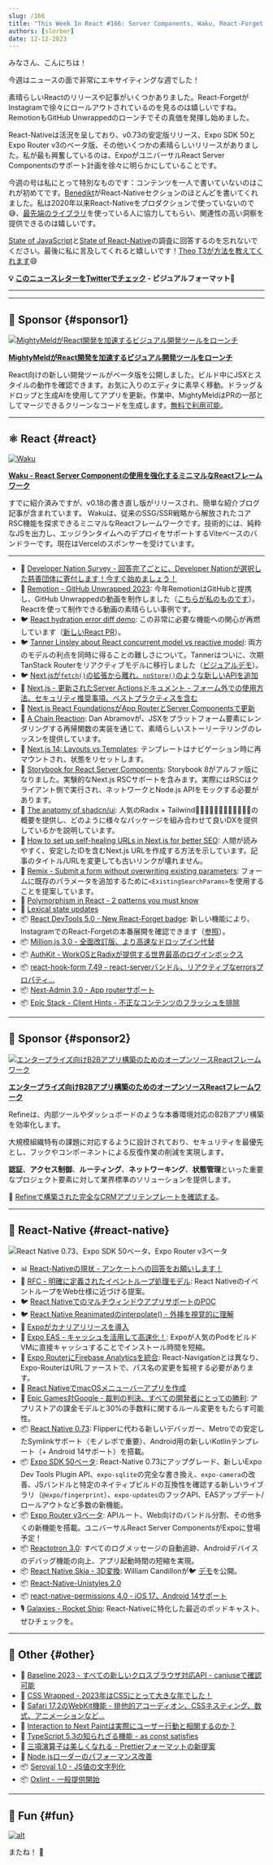 ```yaml
---
slug: /166
title: "This Week In React #166: Server Components, Waku, React-Forget, React-Native, Expo, Million, Remotion, Next.js, Storybook, Remix, AuthKit, Expo Router, Reactotron, Unistyles, Skia, SEO, CSS, Oxlint..."
authors: [slorber]
date: 12-12-2023
---
```


みなさん、こんにちは！

今週はニュースの面で非常にエキサイティングな週でした！

素晴らしいReactのリリースや記事がいくつかありました。React-ForgetがInstagramで徐々にロールアウトされているのを見るのは嬉しいですね。RemotionもGitHub Unwrappedのローンチでその真価を発揮し始めました。

React-Nativeは活況を呈しており、v0.73の安定版リリース、Expo SDK 50とExpo Router v3のベータ版、その他いくつかの素晴らしいリリースがありました。私が最も興奮しているのは、ExpoがユニバーサルReact Server Componentsのサポート計画を徐々に明らかにしていることです。

今週の号は私にとって特別なものです：コンテンツを一人で書いていないのはこれが初めてです。[Benedikt](https://twitter.com/bndkt)がReact-Nativeセクションのほとんどを書いてくれました。私は2020年以来React-Nativeをプロダクションで使っていないので😅、[最先端のライブラリ](https://github.com/bndkt/sharemystack)を使っている人に協力してもらい、関連性の高い洞察を提供できるのは嬉しいです。

[State of JavaScript](https://stateofjs.com/en-US)と[State of React-Native](https://stateofreactnative.com/)の調査に回答するのを忘れないでください。最後に私に言及してくれると嬉しいです！[Theo T3が方法を教えてくれます](https://youtube.com/clip/UgkxDdNASo6xNS710ODcjMx0WW4HtTxIYbrA?si=G0rAnDKOQwHqh_ED)😄

<!-- truncate -->

**💡 [このニュースレターをTwitterでチェック](https://slo.im/thread) - ビジュアルフォーマット🎨**

***


<Support />

***

## 💸 Sponsor {#sponsor1}

[![MightyMeldがReact開発を加速するビジュアル開発ツールをローンチ](/emails/issues/166/mightymeldthisweekinreact.jpg)](https://www.mightymeld.com/?utm_source=thisweekinreact\&utm_medium=newsletter\&utm_campaign=1\&utm_content=top)

**[MightyMeldがReact開発を加速するビジュアル開発ツールをローンチ](https://www.mightymeld.com/?utm_source=thisweekinreact\&utm_medium=newsletter\&utm_campaign=1\&utm_content=top)**

React向けの新しい開発ツールがベータ版を公開しました。ビルド中にJSXとスタイルの動作を確認できます。お気に入りのエディタに素早く移動。ドラッグ＆ドロップと生成AIを使用してアプリを更新。作業中、MightyMeldはPRの一部としてマージできるクリーンなコードを生成します。[無料で利用可能](https://www.mightymeld.com/?utm_source=thisweekinreact\&utm_medium=newsletter\&utm_campaign=1\&utm_content=body)。

***

## ⚛️ React {#react}

[![Waku](/emails/issues/166/waku.jpg)](https://waku.gg/blog/introducing-waku)

[**Waku - React Server Componentの使用を強化するミニマルなReactフレームワーク**](https://waku.gg/blog/introducing-waku)

すでに紹介済みですが、v0.18の書き直し版がリリースされ、簡単な紹介ブログ記事が含まれています。
Wakuは、従来のSSG/SSR戦略から解放されたコアRSC機能を探求できるミニマルなReactフレームワークです。技術的には、純粋なJSを出力し、エッジランタイムへのデプロイをサポートするViteベースのバンドラーです。現在はVercelのスポンサーを受けています。

***

* 💸 [Developer Nation Survey - 回答完了ごとに、Developer Nationが選択した慈善団体に寄付します！今すぐ始めましょう！](https://developereconomics.net/?member_id=thisweekinreact\&utm_medium=nl_ad2)
* 🍿 [Remotion - GitHub Unwrapped 2023](https://githubunwrapped.com/): 今年RemotionはGitHubと提携し、GitHub Unwrappedの動画を制作しました（[こちらが私のものです](https://twitter.com/sebastienlorber/status/1734622460547342693)）。Reactを使って制作できる動画の素晴らしい事例です。
* 🐦 [React hydration error diff demo](https://twitter.com/samijaber_/status/1734332721634099282): この非常に必要な機能への関心が再燃しています（[新しいReact PR](https://github.com/facebook/react/pull/27808)）。
* 🐦 [Tanner Linsley about React concurrent model vs reactive model](https://twitter.com/tannerlinsley/status/1732474127712481371): 両方のモデルの利点を同時に得ることの難しさについて。Tannerはついに、次期TanStack Routerをリアクティブモデルに移行しました（[ビジュアルデモ](https://x.com/aryan__deora/status/1733164876170764409)）。
* 🐦 [Next.jsが`fetch()`の拡張から離れ、`noStore()`のような新しいAPIを追加](https://twitter.com/leeerob/status/1733154383410684148)
* 📖 [Next.js - 更新されたServer Actionsドキュメント - フォーム外での使用方法、セキュリティ推奨事項、ベストプラクティスを含む](https://nextjs.org/docs/app/building-your-application/data-fetching/server-actions-and-mutations)
* 📖 [Next.js React FoundationsがApp RouterとServer Componentsで更新](https://nextjs.org/learn/react-foundations)
* 📜 [A Chain Reaction](https://overreacted.io/a-chain-reaction/): Dan Abramovが、JSXをプラットフォーム要素にレンダリングする再帰関数の実装を通じて、素晴らしいストーリーテリングのレッスンを提供しています。
* 📜 [Next.js 14: Layouts vs Templates](https://www.builder.io/blog/nextjs-14-layouts-templates): テンプレートはナビゲーション時に再マウントされ、状態をリセットします。
* 📜 [Storybook for React Server Components](https://storybook.js.org/blog/storybook-react-server-components/): Storybook 8がアルファ版になりました。実験的なNext.js RSCサポートを含みます。実際にはRSCはクライアント側で実行され、ネットワークとNode.js APIをモックする必要があります。
* 📜 [The anatomy of shadcn/ui](https://manupa.dev/blog/anatomy-of-shadcn-ui): 人気のRadix + Tailwindの̶ラ̶イ̶ブ̶ラ̶リ̶の概要を提供し、どのように様々なパッケージを組み合わせて良いDXを提供しているかを説明しています。
* 📜 [How to set up self-healing URLs in Next.js for better SEO](https://mikebifulco.com/posts/self-healing-urls-nextjs-seo): 人間が読みやすく、安定したIDを含むNext.js URLを作成する方法を示しています。記事のタイトル/URLを変更しても古いリンクが壊れません。
* 📜 [Remix - Submit a form without overwriting existing parameters](https://www.jacobparis.com/content/existing-params): フォームに既存のパラメータを追加するために`<ExistingSearchParams>`を使用することを提案しています。
* 📜 [Polymorphism in React - 2 patterns you must know](https://www.bekk.christmas/post/2023/01/polymorphism-in-react)
* 📜 [Lexical state updates](https://dio.la/article/lexical-state-updates)
* 📦 [React DevTools 5.0 - New React-Forget badge](https://github.com/facebook/react/pull/27759): 新しい機能により、InstagramでのReact-Forgetの本番展開を確認できます（[参照](https://twitter.com/sebastienlorber/status/1734607171030303186)）。
* 📦 [Million.js 3.0 - 全面改訂版、より高速なドロップイン代替](https://million.dev/blog/million-3)
* 📦 [AuthKit - WorkOSとRadixが提供する世界最高のログインボックス](https://www.authkit.com/)
* 📦 [react-hook-form 7.49 - react-serverバンドル、リアクティブなerrorsプロパティ...](https://github.com/react-hook-form/react-hook-form/releases/tag/v7.49.0)
* 📦 [Next-Admin 3.0 - App routerサポート](https://github.com/premieroctet/next-admin/releases/tag/%40premieroctet%2Fnext-admin%403.0.0)
* 📦 [Epic Stack - Client Hints - 不正なコンテンツのフラッシュを排除](https://github.com/epicweb-dev/client-hints)

<SubscribeFormEmbed placement="middle" />

***

## 💸 Sponsor {#sponsor2}

[![エンタープライズ向けB2Bアプリ構築のためのオープンソースReactフレームワーク](/emails/issues/166/about.jpg)](https://s.refine.dev/github-repo)

**[エンタープライズ向けB2Bアプリ構築のためのオープンソースReactフレームワーク](https://s.refine.dev/github-repo)**

Refineは、内部ツールやダッシュボードのような本番環境対応のB2Bアプリ構築を効率化します。

大規模組織特有の課題に対応するように設計されており、セキュリティを最優先とし、フックやコンポーネントによる反復作業の削減を実現します。

**認証**、**アクセス制御**、**ルーティング**、**ネットワーキング**、**状態管理**といった重要なプロジェクト要素に対して業界標準のソリューションを提供します。

🌱 [Refineで構築された完全なCRMアプリテンプレートを確認する](https://s.refine.dev/crm-app)。

***

## 📱 React-Native {#react-native}

![React Native 0.73、Expo SDK 50ベータ、Expo Router v3ベータ](/emails/issues/166/rnheader.jpg)

* 📊 [React-Nativeの現状 - アンケートへの回答をお願いします！](https://survey.stateofreactnative.com/)
* 🚧 [RFC - 明確に定義されたイベントループ処理モデル](https://github.com/react-native-community/discussions-and-proposals/pull/744): React NativeのイベントループをWeb仕様に近づける提案。
* 🐦 [React NativeでのマルチウィンドウアプリサポートのPOC](https://x.com/o_kwasniewski/status/1734198386612388263)
* 🐦 [React Native Reanimatedのinterpolate() - 外挿を視覚的に理解](https://x.com/kacperkapusciak/status/1732794213371097491)
* 📖 [Expoがカナリアリリースを導入](https://docs.expo.dev/versions/latest/#canary-releases)
* 📜 [Expo EAS - キャッシュを活用して高速化！](https://expo.dev/changelog/2023/12-07-cocoapods-cache#how-to-speed-up-cocoapods): Expoが人気のPodをビルドVMに直接キャッシュすることでインストール時間を短縮。
* 📜 [Expo RouterにFirebase Analyticsを統合](https://tinybytelabs.com/blog/integrate-firebase-analytics-to-expo-router): React-Navigationとは異なり、Expo-RouterはURLファーストで、パス名の変更を監視する必要があります。
* 📜 [React NativeでmacOSメニューバーアプリを作成](https://www.oskarkwasniewski.dev/blog/create-react-native-macos-menubar-app)
* 📜 [Epic Games対Google - 裁判の判決、すべての開発者にとっての勝利](https://www.epicgames.com/site/en-US/news/epic-v-google-trial-verdict-a-win-for-all-developers): アプリストアの課金モデルと30%の手数料に関するルール変更をもたらす可能性。
* 📦 [React Native 0.73](https://reactnative.dev/blog/2023/12/06/0.73-debugging-improvements-stable-symlinks): Flipperに代わる新しいデバッガー、Metroでの安定したSymlinkサポート（モノレポで重要）、Android用の新しいKotlinテンプレート（+ Android 14サポート）を搭載。
* 📦 [Expo SDK 50ベータ](https://expo.dev/changelog/2023/12-12-sdk-50-beta): React-Native 0.73にアップグレード、新しいExpo Dev Tools Plugin API、`expo-sqlite`の完全な書き換え、`expo-camera`の改善、JSバンドルと特定のネイティブビルドの互換性を確認する新しいライブラリ（`@expo/fingerprint`）、`expo-updates`のフックAPI、EASアップデート/ロールアウトなど多数の新機能。
* 📦 [Expo Router v3ベータ](https://blog.expo.dev/expo-router-v3-beta-is-now-available-eab52baf1e3e): APIルート、Web向けのバンドル分割、その他多くの新機能を搭載。ユニバーサルReact Server ComponentsがExpoに登場予定！
* 📦 [Reactotron 3.0](https://shift.infinite.red/announcing-reactotron-3-0-934b5a221bda): すべてのログメッセージの自動追跡、Androidデバイスのデバッグ機能の向上、アプリ起動時間の短縮を実現。
* 📦 [React Native Skia - 3D変換](https://github.com/Shopify/react-native-skia/pull/2033): William Candillonが🐦 [デモ](https://x.com/wcandillon/status/1733972374930837776)を公開。
* 📦 [React-Native-Unistyles 2.0](https://reactnativeunistyles.vercel.app/)
* 📦 [react-native-permissions 4.0 - iOS 17、Android 14サポート](https://github.com/zoontek/react-native-permissions/releases/tag/4.0.0)
* 🎙️ [Galaxies - Rocket Ship](https://podcast.galaxies.dev/): React-Nativeに特化した最近のポッドキャスト、ぜひチェックを。

***

## 🔀 Other {#other}

* 📜 [Baseline 2023 - すべての新しいクロスブラウザ対応API - caniuseで確認可能](https://web.dev/blog/baseline2023)
* 📜 [CSS Wrapped - 2023年はCSSにとって大きな年でした！](https://developer.chrome.com/blog/css-wrapped-2023)
* 📜 [Safari 17.2のWebKit機能 - 排他的アコーディオン、CSSネスティング、数式、アニメーションなど...](https://webkit.org/blog/14787/webkit-features-in-safari-17-2/)
* 📜 [Interaction to Next Paintは実際にユーザー行動と相関するのか？](https://www.speedcurve.com/blog/INP-user-experience-correlation/)
* 📜 [TypeScript 5.3の知られざる機能 - as const satisfies](https://www.totaltypescript.com/the-typescript-5-3-feature-they-didn-t-tell-you-about)
* 📜 [三項演算子は美しくなれる - Prettierフォーマットの新提案](https://pedrocattori.dev/blog/ternaries-could-be-beautiful)
* 📜 [Node.jsローダーのパフォーマンス改善](https://sentry.engineering/blog/improving-nodejs-loader-performance)
* 📦 [Seroval 1.0 - JS値の文字列化](https://github.com/lxsmnsyc/seroval)
* 📦 [Oxlint - 一般提供開始](https://oxc-project.github.io/blog/2023-12-12-announcing-oxlint.html)

***

## 🤭 Fun {#fun}

[![alt](/emails/issues/166/meme.jpg)](https://twitter.com/sebastienlorber/status/1733126141915906550)

またね！ 👋